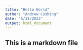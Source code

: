 ```yaml
---
title: "Hello World"
author: "Andrew Cushing"
date: "5/11/2022"
output: html_document
---
```


## This is a markdown file
